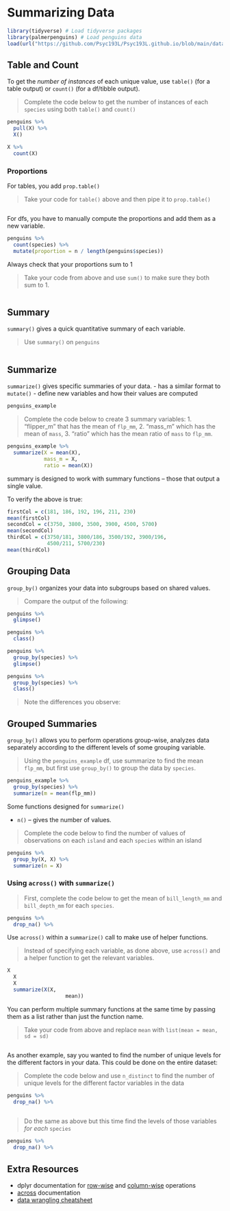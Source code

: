 # Summarizing Data

```r
library(tidyverse) # Load tidyverse packages
library(palmerpenguins) # Load penguins data
load(url("https://github.com/Psyc193L/Psyc193L.github.io/blob/main/data/penguins_example.RData?raw=true")) # Load example data
```

## Table and Count

To get the *number of instances* of each unique value, use `table()` (for a table output) or `count()` (for a df/tibble output).

> Complete the code below to get the number of instances of each `species` using both `table()` and `count()`

```r
penguins %>%
  pull(X) %>%
  X()

X %>%
  count(X)
```

### Proportions

For tables, you add `prop.table()`

> Take your code for `table()` above and then pipe it to `prop.table()`

```r


```

For dfs, you have to manually compute the proportions and add them as a new variable.

```r
penguins %>%
  count(species) %>%
  mutate(proportion = n / length(penguins$species))
```

Always check that your proportions sum to 1

> Take your code from above and use `sum()` to make sure they both sum to 1.

```r


```

## Summary

`summary()` gives a quick quantitative summary of each variable.

> Use `summary()` on `penguins`

```r

```

## Summarize

`summarize()` gives specific summaries of your data.
- has a similar format to `mutate()`
- define new variables and how their values are computed

```r
penguins_example
```

> Complete the code below to create 3 summary variables: 1. "flipper_m" that has the mean of `flp_mm`, 2. "mass_m" which has the mean of `mass`, 3. "ratio" which has the mean ratio of `mass` to `flp_mm`.

```r
penguins_example %>%
  summarize(X = mean(X),
            mass_m = X,
            ratio = mean(X))
```

summary is designed to work with summary functions -- those that output a single value.

To verify the above is true:

```r
firstCol = c(181, 186, 192, 196, 211, 230)
mean(firstCol)
secondCol = c(3750, 3800, 3500, 3900, 4500, 5700)
mean(secondCol)
thirdCol = c(3750/181, 3800/186, 3500/192, 3900/196,
             4500/211, 5700/230)
mean(thirdCol)
```

## Grouping Data

`group_by()` organizes your data into subgroups based on shared values. 

> Compare the output of the following:

```r
penguins %>%
  glimpse()

penguins %>%
  class()
```

```r
penguins %>%
  group_by(species) %>%
  glimpse()

penguins %>%
  group_by(species) %>%
  class()
```

> Note the differences you observe:







## Grouped Summaries

`group_by()` allows you to perform operations group-wise, analyzes data separately according to the different levels of some grouping variable.

> Using the `penguins_example` df, use summarize to find the mean `flp_mm`, but first use `group_by()` to group the data by `species`.

```r
penguins_example %>%
  group_by(species) %>%
  summarize(m = mean(flp_mm))
```


Some functions designed for `summarize()`

- `n()` -- gives the number of values.

> Complete the code below to find the number of values of observations on each `island` and each `species` within an island

```r
penguins %>%
  group_by(X, X) %>%
  summarize(n = X)
```

### Using `across()` with `summarize()`


> First, complete the code below to get the mean of `bill_length_mm` and `bill_depth_mm` for each `species`.

```r
penguins %>%
  drop_na() %>%

```

Use `across()` within a `summarize()` call to make use of helper functions.

> Instead of specifying each variable, as done above, use `across()` and a helper function to get the relevant variables.

```r
X
  X
  X
  summarize(X(X,
                   mean))
```


You can perform multiple summary functions at the same time by passing them as a list rather than just the function name.

> Take your code from above and replace `mean` with `list(mean = mean, sd = sd)`

```r

```

As another example, say you wanted to find the number of unique levels for the different factors in your data. This could be done on the entire dataset:

> Complete the code below and use `n_distinct` to find the number of unique levels for the different factor variables in the data

```r
penguins %>%
  drop_na() %>%
  
```

> Do the same as above but this time find the levels of those variables *for each* `species`

```r
penguins %>% 
  drop_na() %>%

```

## Extra Resources

* dplyr documentation for [row-wise](https://dplyr.tidyverse.org/articles/rowwise.html) and [column-wise](https://dplyr.tidyverse.org/articles/colwise.html) operations
* [across](https://dplyr.tidyverse.org/reference/across.html) documentation
* [data wrangling cheatsheet](https://rstudio.com/wp-content/uploads/2015/02/data-wrangling-cheatsheet.pdf)